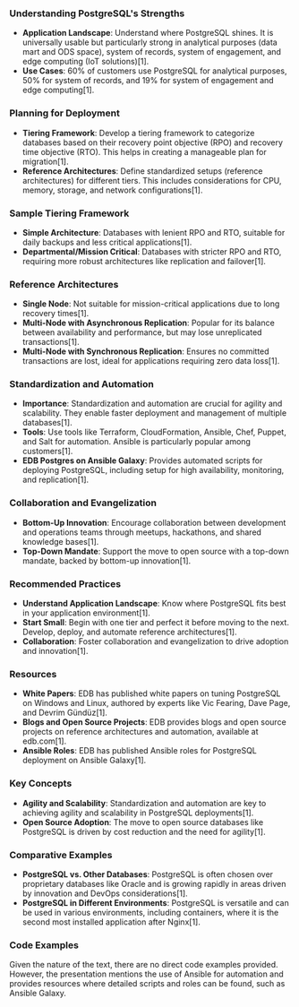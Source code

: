 ### Understanding PostgreSQL's Strengths

- **Application Landscape**: Understand where PostgreSQL shines. It is universally usable but particularly strong in analytical purposes (data mart and ODS space), system of records, system of engagement, and edge computing (IoT solutions)[1].
- **Use Cases**: 60% of customers use PostgreSQL for analytical purposes, 50% for system of records, and 19% for system of engagement and edge computing[1].

### Planning for Deployment

- **Tiering Framework**: Develop a tiering framework to categorize databases based on their recovery point objective (RPO) and recovery time objective (RTO). This helps in creating a manageable plan for migration[1].
- **Reference Architectures**: Define standardized setups (reference architectures) for different tiers. This includes considerations for CPU, memory, storage, and network configurations[1].

### Sample Tiering Framework

- **Simple Architecture**: Databases with lenient RPO and RTO, suitable for daily backups and less critical applications[1].
- **Departmental/Mission Critical**: Databases with stricter RPO and RTO, requiring more robust architectures like replication and failover[1].

### Reference Architectures

- **Single Node**: Not suitable for mission-critical applications due to long recovery times[1].
- **Multi-Node with Asynchronous Replication**: Popular for its balance between availability and performance, but may lose unreplicated transactions[1].
- **Multi-Node with Synchronous Replication**: Ensures no committed transactions are lost, ideal for applications requiring zero data loss[1].

### Standardization and Automation

- **Importance**: Standardization and automation are crucial for agility and scalability. They enable faster deployment and management of multiple databases[1].
- **Tools**: Use tools like Terraform, CloudFormation, Ansible, Chef, Puppet, and Salt for automation. Ansible is particularly popular among customers[1].
- **EDB Postgres on Ansible Galaxy**: Provides automated scripts for deploying PostgreSQL, including setup for high availability, monitoring, and replication[1].

### Collaboration and Evangelization

- **Bottom-Up Innovation**: Encourage collaboration between development and operations teams through meetups, hackathons, and shared knowledge bases[1].
- **Top-Down Mandate**: Support the move to open source with a top-down mandate, backed by bottom-up innovation[1].

### Recommended Practices

- **Understand Application Landscape**: Know where PostgreSQL fits best in your application environment[1].
- **Start Small**: Begin with one tier and perfect it before moving to the next. Develop, deploy, and automate reference architectures[1].
- **Collaboration**: Foster collaboration and evangelization to drive adoption and innovation[1].

### Resources

- **White Papers**: EDB has published white papers on tuning PostgreSQL on Windows and Linux, authored by experts like Vic Fearing, Dave Page, and Devrim Gündüz[1].
- **Blogs and Open Source Projects**: EDB provides blogs and open source projects on reference architectures and automation, available at edb.com[1].
- **Ansible Roles**: EDB has published Ansible roles for PostgreSQL deployment on Ansible Galaxy[1].

### Key Concepts

- **Agility and Scalability**: Standardization and automation are key to achieving agility and scalability in PostgreSQL deployments[1].
- **Open Source Adoption**: The move to open source databases like PostgreSQL is driven by cost reduction and the need for agility[1].

### Comparative Examples

- **PostgreSQL vs. Other Databases**: PostgreSQL is often chosen over proprietary databases like Oracle and is growing rapidly in areas driven by innovation and DevOps considerations[1].
- **PostgreSQL in Different Environments**: PostgreSQL is versatile and can be used in various environments, including containers, where it is the second most installed application after Nginx[1].

### Code Examples

Given the nature of the text, there are no direct code examples provided. However, the presentation mentions the use of Ansible for automation and provides resources where detailed scripts and roles can be found, such as Ansible Galaxy.
